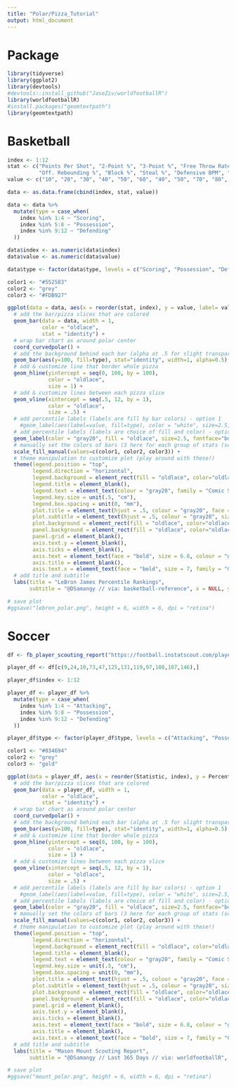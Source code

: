 ```yaml
---
title: "Polar/Pizza_Tutorial"
output: html_document
---
```


# Package
```r
library(tidyverse)
library(ggplot2)
library(devtools)
#devtools::install_github("JaseZiv/worldfootballR")
library(worldfootballR)
#install.packages("geomtextpath")
library(geomtextpath)
```

# Basketball
```r
index <- 1:12
stat <- c("Points Per Shot", "2-Point %", "3-Point %", "Free Throw Rate", "Usage %", "Assist %", "Ball Security",
          "Off. Rebounding %", "Block %", "Steal %", "Defensive BPM", "Def. Rebounding %")
value <- c("10", "20", "30", "40", "50", "60", "40", "50", "70", "80", "90", "100")

data <- as.data.frame(cbind(index, stat, value))

data <- data %>% 
  mutate(type = case_when(
    index %in% 1:4 ~ "Scoring",
    index %in% 5:8 ~ "Possession",
    index %in% 9:12 ~ "Defending"
  ))

data$index <- as.numeric(data$index)
data$value <- as.numeric(data$value)

data$type <- factor(data$type, levels = c("Scoring", "Possession", "Defending"))
```

```r
color1 <- "#552583"
color2 <- "grey"
color3 <- "#FDB927"

ggplot(data = data, aes(x = reorder(stat, index), y = value, label= value, fill = type)) +
  # add the bar/pizza slices that are colored
  geom_bar(data = data, width = 1,
           color = "oldlace",
           stat = "identity") +
  # wrap bar chart as around polar center
  coord_curvedpolar() +  
  # add the background behind each bar (alpha at .5 for slight transparency so the bars standout)
  geom_bar(aes(y=100, fill=type), stat="identity", width=1, alpha=0.5) +
  # add & customize line that border whole pizza
  geom_hline(yintercept = seq(0, 100, by = 100),
             color = "oldlace",
             size = 1) +
  # add & customize lines between each pizza slice
  geom_vline(xintercept = seq(.5, 12, by = 1),
             color = "oldlace",
             size = .5) +
  # add percentile labels (labels are fill by bar colors) - option 1
    #geom_label(aes(label=value, fill=type), color = "white", size=2.5, fontface="bold", family = "Comic Sans MS", show.legend = FALSE) +
  # add percentile labels (labels are choice of fill and color) - option 2
  geom_label(color = "gray20", fill = "oldlace", size=2.5, fontface="bold", family = "Comic Sans MS", show.legend = FALSE) +
  # manually set the colors of bars (3 here for each group of stats (scoring, possession, defending))
  scale_fill_manual(values=c(color1, color2, color3)) +
  # theme manipulation to customize plot (play around with these!)
  theme(legend.position = "top",
        legend.direction = "horizontal",
        legend.background = element_rect(fill = "oldlace", color="oldlace"),
        legend.title = element_blank(),
        legend.text = element_text(colour = "gray20", family = "Comic Sans MS", face = "bold"),
        legend.key.size = unit(.5, "cm"),
        legend.box.spacing = unit(0, "mm"),
        plot.title = element_text(hjust = .5, colour = "gray20", face = "bold", size = 16, family = "Comic Sans MS"),
        plot.subtitle = element_text(hjust = .5, colour = "gray20", size = 8, family = "Comic Sans MS"),
        plot.background = element_rect(fill = "oldlace", color="oldlace"),
        panel.background = element_rect(fill = "oldlace", color="oldlace"),
        panel.grid = element_blank(),
        axis.text.y = element_blank(),
        axis.ticks = element_blank(),
        axis.text = element_text(face = "bold", size = 6.8, colour = "gray20"),
        axis.title = element_blank(),
        axis.text.x = element_text(face = "bold", size = 7, family = "Comic Sans MS")) +
  # add title and subtitle
  labs(title = "LeBron James Percentile Rankings",
       subtitle = "@DSamangy // via: basketball-reference", x = NULL, y = NULL)

# save plot
#ggsave("lebron_polar.png", height = 6, width = 6, dpi = "retina")
```

# Soccer
```r
df <- fb_player_scouting_report("https://football.instatscout.com/players/422750", pos_versus = "primary")

player_df <- df[c(9,24,10,73,47,125,131,119,97,108,107,146),]

player_df$index <- 1:12

player_df <- player_df %>% 
  mutate(type = case_when(
    index %in% 1:4 ~ "Attacking",
    index %in% 5:8 ~ "Possession",
    index %in% 9:12 ~ "Defending"
  ))

player_df$type <- factor(player_df$type, levels = c("Attacking", "Possession", "Defending"))
```

```r
color1 <- "#034694"
color2 <- "grey"
color3 <- "gold"

ggplot(data = player_df, aes(x = reorder(Statistic, index), y = Percentile, label= Percentile, fill = type)) +
  # add the bar/pizza slices that are colored
  geom_bar(data = player_df, width = 1,
           color = "oldlace",
           stat = "identity") +
  # wrap bar chart as around polar center
  coord_curvedpolar() +  
  # add the background behind each bar (alpha at .5 for slight transparency so the bars standout)
  geom_bar(aes(y=100, fill=type), stat="identity", width=1, alpha=0.5) +
  # add & customize line that border whole pizza
  geom_hline(yintercept = seq(0, 100, by = 100),
             color = "oldlace",
             size = 1) +
  # add & customize lines between each pizza slice
  geom_vline(xintercept = seq(.5, 12, by = 1),
             color = "oldlace",
             size = .5) +
  # add percentile labels (labels are fill by bar colors) - option 1
    #geom_label(aes(label=value, fill=type), color = "white", size=2.5, fontface="bold", family = "Comic Sans MS", show.legend = FALSE) +
  # add percentile labels (labels are choice of fill and color) - option 2
  geom_label(color = "gray20", fill = "oldlace", size=2.5, fontface="bold", family = "Comic Sans MS", show.legend = FALSE) +
  # manually set the colors of bars (3 here for each group of stats (scoring, possession, defending))
  scale_fill_manual(values=c(color1, color2, color3)) +
  # theme manipulation to customize plot (play around with these!)
  theme(legend.position = "top",
        legend.direction = "horizontal",
        legend.background = element_rect(fill = "oldlace", color="oldlace"),
        legend.title = element_blank(),
        legend.text = element_text(colour = "gray20", family = "Comic Sans MS", face = "bold"),
        legend.key.size = unit(.5, "cm"),
        legend.box.spacing = unit(0, "mm"),
        plot.title = element_text(hjust = .5, colour = "gray20", face = "bold", size = 16, family = "Comic Sans MS"),
        plot.subtitle = element_text(hjust = .5, colour = "gray20", size = 8, family = "Comic Sans MS"),
        plot.background = element_rect(fill = "oldlace", color="oldlace"),
        panel.background = element_rect(fill = "oldlace", color="oldlace"),
        panel.grid = element_blank(),
        axis.text.y = element_blank(),
        axis.ticks = element_blank(),
        axis.text = element_text(face = "bold", size = 6.8, colour = "gray20"),
        axis.title = element_blank(),
        axis.text.x = element_text(face = "bold", size = 7, family = "Comic Sans MS")) +
  # add title and subtitle
  labs(title = "Mason Mount Scouting Report",
       subtitle = "@DSamangy // Last 365 Days // via: worldfootballR", x = NULL, y = NULL)

# save plot
#ggsave("mount_polar.png", height = 6, width = 6, dpi = "retina")
```


